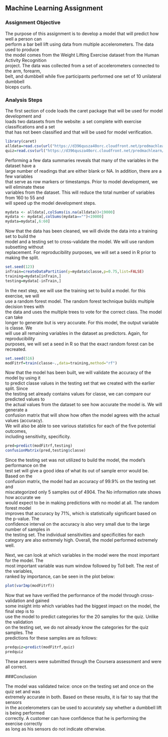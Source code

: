 ## Machine Learning Assignment

### Assignment Objective

The purpose of this assignment is to develop a model that will predict how well a person can  
perform a bar bell lift using data from multiple accelerometers.  The data used to produce  
the model comes from the Weight Lifting Exercise dataset from the Human Activity Recognition  
project.  The data was collected from a set of accelerometers connected to the arm, forearm,  
belt, and dumbbell while five participants performed one set of 10 unilateral dumbbell  
biceps curls.

### Analysis Steps

The first section of code loads the caret package that will be used for model development and  
loads two datasets from the website: a set complete with exercise classifications and a set  
that has not been classified and that will be used for model verification.

```r
library(caret)
alldata=read.csv(url("https://d396qusza40orc.cloudfront.net/predmachlearn/pml-training.csv"))
quiz=read.csv(url("https://d396qusza40orc.cloudfront.net/predmachlearn/pml-testing.csv"))
```

Performing a few data summaries reveals that many of the variables in the dataset have a  
large number of readings that are either blank or NA.  In addition, there are a few variables  
that serve as row markers or timestamps.  Prior to model development, we will eliminate these   
variables from the dataset.  This will reduce the total number of variables from 160 to 55 and  
will speed up the model development steps.

```r
mydata <- alldata[,colSums(is.na(alldata))<19000]
mydata <- mydata[,colSums(mydata=="")<19000]
mydata=mydata[,6:60]
```

Now that the data has been cleaned, we will divide the data into a training set to build the  
model and a testing set to cross-validate the model.  We will use random subsetting without  
replacement.  For reproducibility purposes, we will set a seed in R prior to making the split.

```r
set.seed(123)
inTrain=createDataPartition(y=mydata$classe,p=0.75,list=FALSE)
training=mydata[inTrain,]
testing=mydata[-inTrain,]
```

In the next step, we will use the training set to build a model.  for this exercise, we will  
use a random forest model.  The random forest technique builds multiple decision trees with  
the data and uses the multiple trees to vote for the correct class.  The model can take  
longer to generate but is very accurate.  For this model, the output variable is classe.  We  
will use all remaining variables in the dataset as predictors.  Again, for reproducibility  
purposes,  we will set a seed in R so that the exact random forest can be recreated.

```r
set.seed(516)
modFitrf=train(classe~.,data=training,method="rf")
```

Now that the model has been built, we will validate the accuracy of the model by using it  
to predict classe values in the testing set that we created with the earlier split.  Since  
the testing set already contains values for classe, we can compare our predicted values to  
the actual values from the dataset to see how accurate the model is.  We will generate a  
confusion matrix that will show how often the model agrees with the actual values (accuracy).  
We will also be able to see various statistics for each of the five potential outcomes,  
including sensitivity, specificity.

```r
pred=predict(modFitrf,testing)
confusionMatrix(pred,testing$classe)
```

Since the testing set was not utilized to build the model, the model's performance on the  
test set will give a good idea of what its out of sample error would be.  Based on the  
confusion matrix, the model had an accuracy of 99.9% on the testing set and  
miscategorized only 5 samples out of 4904.  The No information rate shows how accurate we  
would expect to be in making predictions with no  model at all.  The random forest model  
improves that accuracy by 71%, which is statistically significant based on the p-value.  The  
confidence interval on the accuracy is also very small due to the large number of samples in  
the testing set.  The individual sensitivities and specificities for each category are also 
extremely high.  Overall, the model performed extremely well.

Next, we can look at which variables in the model were the most important for the model.  The  
most important variable was num window followed by Toll belt.  The rest of the variables,  
ranked by importance, can be seen in the plot below:

```r
plot(varImp(modFitrf))
```

Now that we have verified the performance of the model through cross-validation and gained  
some insight into which variables had the biggest impact on the model, the final step is to  
use the model to predict categories for the 20 samples for the quiz.  Unlike the validation  
on the testing set, we do not already know the categories for the quiz samples.  The  
predictions for these samples are as follows:

```r
predquiz=predict(modFitrf,quiz)
predquiz
```

These answers were submitted through the Coursera assessment and were all correct.

###Conclusion

The model was validated twice: once on the testing set and once on the quiz set and was  
extremely accurate in both.  Based on these results, it is fair to say that the sensors  
in the accelerometers can be used to accurately say whether a dumbbell lift is being performed  
correctly.  A customer can have confidence that he is performing the exercise correctly  
as long as his sensors do not indicate otherwise.
